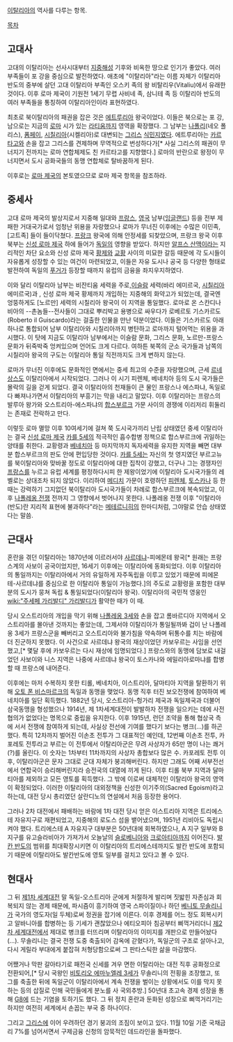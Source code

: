 [[이탈리아]]의 역사를 다루는 항목.

[[목차]]

== 고대사 ==
고대의 이탈리아는 선사시대부터 [[지중해]]성 기후와 비옥한 땅으로 인기가 좋았다. 여러 부족들이 포 강을 중심으로 발전하였다. 애초에 "이탈리아"라는 이름 자체가 이탈리아 반도의 중부에 살던 고대 이탈리아 부족인 오스키 족의 왕 비탈리우(Vitaliu)에서 유래한 것이다. 이후 로마 제국이 기원전 1세기 무렵 사비네 족, 삼니테 족 등 이탈리아 반도의 여러 부족들을 통칭하여 이탈리아인이라 표현하였다.

최초로 북이탈리아의 패권을 잡은 것은 [[에트루리아]] 왕국이었다. 이들은 북으로는 포 강, 남으로는 지금의 [[로마]] 시가 있는 [[라티움]]까지 영역을 확장했다. 그 남부는 [[나폴리]](네오 폴리스), [[폼페이]], [[시칠리아]](시켈리아)로 대변되는 [[그리스]] [[식민지]]였다. 에트루리아는 [[카르타고]]와 손을 잡고 그리스를 견제하며 무역적으로 번성하다가[* 사실 그리스의 패권이 무너지기 전까지는 로마 연합체제도 친 카르타고를 지향했다.] 로마의 반란으로 왕정이 무너지면서 도시 공화국들의 동맹 연합체로 탈바꿈하게 된다. 

이후로는 [[로마 제국]]의 본토였으므로 로마 제국 항목을 참조하라.

== 중세사 ==
고대 로마 제국의 발상지로서 지중해 일대와 [[프랑스]], [[영국]] 남부([[잉글랜드]]) 등을 전부 제패한 거대국가로서 엄청난 위용을 자랑했으나 로마가 무너진 이후에는 수많은 이민족, [고트족] 들이 들이닥쳤다. [[프랑크]] 왕국에 의해 안정세를 되찾았으며, 프랑크 왕국 이후 북부는 [[신성 로마 제국]] 하에 들어가 [[독일]]의 영향을 받았다. 하지만 [[알프스 산맥]]이라는 지리적인 차단 요소와 신성 로마 제국 [[황제]]와 [[교황]] 사이의 미묘한 갈등 때문에 각 도시들이 자유롭게 성장할 수 있는 여건이 마련되었고, 이들은 자유 도시나 공국 등 다양한 형태로 발전하여 독일의 [[푸거]]가 등장할 때까지 유럽의 금융을 좌지우지하였다.

이와 달리 이탈리아 남부는 비잔티움 세력을 주로,[[이슬람]] 세력(바리 에미르국, [[시칠리아]] 에미르국)과 , 신성 로마 제국 황제까지 개입하는 지중해의 화약고가 되었는데, 결국엔 엉뚱하게도 [노르만] 세력의 시칠리아 왕국이 이 지역을 통일했다. 로마로 온 스칸디나비아의 --촌놈들--전사들이 그대로 뿌리박고 용병으로 싸우다가 로베르토 기스카르도(Roberto il Guiscardo)라는 걸출한 인물을 만난 덕분이었다. 이들은 기스카르도 아래 하나로 통합되어 남부 이탈리아와 시칠리아까지 병탄하고 로마까지 털어먹는 위용을 과시했다. 이 탓에 지금도 이탈리아 남부에서는 이슬람 문화, 그리스 문화, 노르만-프랑스 문화가 뒤죽박죽 엉켜있으며 언어도 크게 다르다. 여하튼 북쪽의 군소 국가들과 남쪽의 시칠리아 왕국의 구도는 이탈리아 통일 직전까지도 크게 변하지 않는다.

로마가 무너진 이후에도 문화적인 면에서는 중세 최고의 수준을 자랑했으며, 근세 [[르네상스]]도 이탈리아에서 시작되었다. 그러나 이 시기 피렌체, 베네치아 등의 도시 국가들은 몰락의 길을 걷게 되었다. 결국 이탈리아의 천재들이 큰 물인 프랑스나 에스파냐, 독일로 다 빠져나가면서 이탈리아의 부흥기는 막을 내리고 말았다. 이후 이탈리아는 프랑스의 발루아 왕가와 오스트리아-에스파냐의 [[합스부르크]] 가문 사이의 경쟁에 이리저리 휘둘리는 존재로 전락하고 만다.

이렇듯 로마 멸망 이후 10여세기에 걸쳐 쭉 도시국가끼리 난립 상태였던 중세 이탈리아는 결국 [[신성 로마 제국]] [[카를 5세]]의 적극적인 흡수합병 정책으로 합스부르크에 귀일하는 양태를 취한다. 교황령과 [[베네치아]] 등 마지막까지 독자세력을 유지한 지역을 빼면 대부분 합스부르크의 판도 안에 편입당한 것이다. [[카를 5세]]는 자신의 첫 영지였던 부르고뉴를 북이탈리아와 맞바꿀 정도로 이탈리아에 대한 집착이 강했고, 더구나 그는 경쟁자인 [[프랑스]]를 누르고 유럽 세계를 평정하다시피 한 제왕이었기에 이탈리아 도시국가들의 레벨로는 상대조차 되지 않았다. 이리하여 [[메디치]] 가문이 호령하던 [[피렌체]], [[토스카나]] 등 한때는 강력하기 그지없던 북이탈리아 도시국가들이 차례로 합스부르크에 복속되었고, 이후 [[나폴레옹 전쟁]] 전까지 그 영향에서 벗어나지 못한다. 나폴레옹 전쟁 이후 "이탈리아(반도)란 지리적 표현에 불과하다"라는 [[메테르니히]]의 한마디처럼, 그야말로 안습 상태였다는 말씀. 

== 근대사 ==
혼란을 겪던 이탈리아는 1870년에 이르러서야 [[사르데냐]]-피에몬테 왕국[* 원래는 프랑스계의 사보이 공국이었지만, 16세기 이후에는 이탈리아에 동화되었다. 이후 이탈리아의 통일까지는 이탈리아에서 거의 유일하게 자주독립을 이루고 있었기 때문에 피에몬테-사르데냐를 중심으로 한 이탈리아 통일이 가능했다.]의 주도로 교황령을 포함한 대부분의 도시가 뭉쳐 독립 & 통일되었다(이탈리아 왕국). 이탈리아의 국민적 영웅인 [[wiki:"주세페 가리발디" 가리발디]]가 활약한 때가 이 때.

당시 오스트리아의 개입을 막기 위해 [[나폴레옹 3세]]와 손을 잡고 롬바르디아 지역에서 오스트리아를 몰아낸 것까지는 좋았는데, 그제서야 이탈리아가 통일될까봐 겁이 난 나폴레옹 3세가 프랑스군을 빼버리고 오스트리아와 불가침을 약속하며 뒤통수를 치는 바람에 더 진군하지 못했다. 이 사건으로 사르데냐 왕국의 재상이었던 카보우르는 사임을 선언했고,[* 몇달 후에 카보우르는 다시 재상에 임명되었다.] 프랑스와의 동맹에 담보로 내걸었던 사보이와 니스 지역은 나중에 사르데냐 왕국이 토스카나와 에밀리아로마냐를 합병할 때 프랑스에 내어준다.
 
이후에는 마저 수복하지 못한 티롤, 베네치아, 이스트리아, 달마티아 지역을 탈환하기 위해 [[오토 폰 비스마르크]]의 독일과 동맹을 맺었다. 동맹 직후 터진 보오전쟁에 참여하여 베네치아를 일단 획득했다. 1882년 당시, 오스트리아-헝가리 제국과 독일제국과 더불어 삼국동맹을 형성했으나 1914년, 제 1차세계대전이 발발하자 전쟁을 일으키는 데에 사전 협의가 없었다는 명목으로 중립을 유지한다. 이후 1915년, 런던 조약을 통해 협상국 측에 서서 전쟁에 참여하게 되는데, 사실상 전선에 기여를 했다기 보다는 병크(...)를 하곤 했다. 특히 12차까지 벌어진 이손초 전투가 그 대표적인 예인데, 12번째 이손초 전투, 카포레토 전투라고 부르는 이 전투에서 이탈리아군은 무려 사상자가 65만 명이 나는 쾌거(?)를 올린다. 이 숫자는 1차부터 11차까지의 사상자 총합보다 많은 수. 카포레토 전투 이후, 이탈리아군은 문자 그대로 군대 자체가 붕괴해버린다. 하지만 그래도 어째 서부전선에서 연합국이 승리해버린지라 승전국의 대열에 끼게 된다. 이후 티롤 북부 지역과 달마티아를 제외하고 모든 영토를 획득했다. 그 밖에 이로써 대체적인 이탈리아 왕국의 영역이 확정되었다. 이러한 이탈리아의 대외정책을 신성한 이기주의(Sacred Egoism)라고 하는데, 대전 당시 총리였던 살란디노의 연설에서 처음 등장한 용어다. 

그러나 2차 대전에서 패배하는 바람에 1차 대전 당시 얻은 이스트리아 지역은 트리에스테 자유지구로 재편되었고, 지중해의 로도스 섬을 뱉어냈으며, 1951년 리비아도 독립시켜야 했다. 트리에스테 A 자유지구 대부분은 50년대에 회복하였으나, A 지구 일부와 B 지구를 유고슬라비아가 가져가서 오늘날의 [[슬로베니아]]와 [[크로아티아]]까지 이어진다. [[발칸 반도]]의 범위를 최대확장시키면 이 이탈리아의 트리에스테까지도 발칸 반도에 포함되기 때문에 이탈리아도 발칸반도에 영토 일부를 걸치고 있다고 볼 수 있다.

== 현대사 ==
그 뒤 [[제1차 세계대전]] 말 독일-오스트리아 군에게 처절하게 발리며 짓밟힌 자존심과 회복되지 않는 경제 때문에, 파시즘이 흥기하여 영국 스파이질이나 하던 [[베니토 무솔리니]]가 국가의 영도자(일 두체)로써 정권을 잡기에 이른다. 이후 경제를 어느 정도 회복시키고 알바니아를 합병하는 등 기세가 괜찮았으나 에티오피아 침공부터 삐꺽거리더니 [[제2차 세계대전]]에서 제대로 병크를 터뜨리며 이탈리아의 이미지를 개판으로 만들어놨다(…). 무솔리니는 결국 전쟁 도중 축출되어 감옥에 갇혔다가, 독일군의 구조로 살아나고, 다시 게릴라 부대에게 붙잡혀 처형당함으로써 그 판타스틱한 삶을 마감했다. 

어쨌거나 막판 갈아타기로 패전국 신세를 겨우 면한 이탈리아는 대전 직후 공화정으로 전환되어,[* 당시 국왕인 [[비토리오 에마누엘레 3세]]가 무솔리니의 전횡을 조장했고, 또 그를 축출한 뒤에 독일군이 이탈리아에서 계속 전쟁을 벌이는 상황에서도 이를 막지 못하는 등의 삽질로 인해 국민들에게 분노를 사 국외추방.] 50년대 초고속 경제 성장을 통해 [[G8]]에 드는 기염을 토하기도 했다. 그 뒤 정치 혼란과 둔화된 성장으로 삐꺽거리기는 하지만 여전히 세계에서 손꼽는 부국 중 하나이다.

그리고 [[그리스]]에 이어 우려하던 경기 붕괴의 조짐이 보이고 있다. 11월 10일 기준 국채금리 7%를 넘어서면서 구제금융 신청의 암묵적인 데드라인을 돌파했다.
